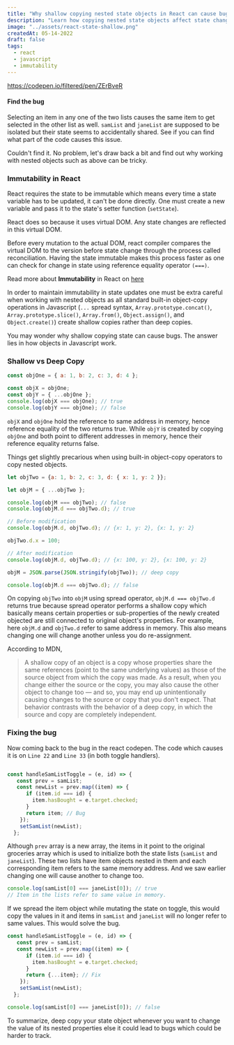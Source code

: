 ---
title: "Why shallow copying nested state objects in React can cause bugs?"
description: "Learn how copying nested state objects affect state changes, and how to prevent bugs by ensuring state immutability"
image: "../assets/react-state-shallow.png"
createdAt: 05-14-2022
draft: false
tags:
  - react
  - javascript
  - immutability
---

https://codepen.io/filtered/pen/ZErBveR

#### Find the bug

Selecting an item in any one of the two lists causes the same item to get selected in the other list as well. 
`samList` and `janeList` are supposed to be isolated but their state seems to accidentally shared. See if you can find what part of the code causes this issue.

Couldn't find it. No problem, let's draw back a bit and find out why working with nested objects such as above can be tricky.

### Immutability in React

React requires the state to be immutable which means every time a state variable has to be updated, it can't be done directly. One must create a new variable and pass it to the state's setter function (`setState`).

React does so because it uses virtual DOM. Any state changes are reflected in this virtual DOM.

Before every mutation to the actual DOM, react compiler compares the virtual DOM to the version before state change through the process called reconciliation. Having the state immutable makes this process faster as one can check for change in state using reference equality operator `(===)`.

Read more about **Immutability** in React on [here](https://blog.logrocket.com/immutability-in-react-ebe55253a1cc)

In order to maintain immutability in state updates one must be extra careful when working with nested objects as all standard built-in object-copy operations in Javascript (`...` spread syntax, `Array.prototype.concat()`, `Array.prototype.slice()`, `Array.from()`, `Object.assign()`, and `Object.create()`) create shallow copies rather than deep copies.

You may wonder why shallow copying state can cause bugs. The answer lies in how objects in Javascript work.

### Shallow vs Deep Copy


```js
const objOne = { a: 1, b: 2, c: 3, d: 4 };

const objX = objOne;
const objY = { ...objOne };
console.log(objX === objOne); // true
console.log(objY === objOne); // false
```

`objX` and `objOne` hold the reference to same address in memory, hence reference equality of the two returns true. While `objY` is created by copying `objOne` and both point to different addresses in memory, hence their reference equality returns false.

Things get slightly precarious when using built-in object-copy operators to copy nested objects.

```js
let objTwo = {a: 1, b: 2, c: 3, d: { x: 1, y: 2 }};

let objM = { ...objTwo };

console.log(objM === objTwo); // false
console.log(objM.d === objTwo.d); // true

// Before modification
console.log(objM.d, objTwo.d); // {x: 1, y: 2}, {x: 1, y: 2}

objTwo.d.x = 100;

// After modification
console.log(objM.d, objTwo.d); // {x: 100, y: 2}, {x: 100, y: 2}

objM = JSON.parse(JSON.stringify(objTwo)); // deep copy

console.log(objM.d === objTwo.d); // false

```

On copying `objTwo` into `objM` using spread operator, `objM.d === objTwo.d` returns true because spread operator performs a shallow copy which basically means certain properties or sub-properties of the newly created objected are still connected to original object's properties. For example, here `objM.d` and `objTwo.d` refer to same address in memory. This also means changing one will change another unless you do re-assignment.

According to MDN,

> A shallow copy of an object is a copy whose properties share the same references (point to the same underlying values) as those of the source object from which the copy was made. As a result, when you change either the source or the copy, you may also cause the other object to change too — and so, you may end up unintentionally causing changes to the source or copy that you don't expect. That behavior contrasts with the behavior of a deep copy, in which the source and copy are completely independent.

### Fixing the bug

Now coming back to the bug in the react codepen. The code which causes it is on `Line 22` and `Line 33` (in both toggle handlers).

```js

const handleSamListToggle = (e, id) => {
   const prev = samList;
   const newList = prev.map((item) => {
      if (item.id === id) {
        item.hasBought = e.target.checked;
      }
      return item; // Bug
    });
    setSamList(newList);
  };
```

Although `prev` array is a new array, the items in it point to the original groceries array which is used to initialize both the state lists (`samList` and `janeList`). These two lists have item objects nested in them and each corresponding item refers to the same memory address. And we saw earlier changing one will cause another to change too.

```js
console.log(samList[0] === janeList[0]); // true
// Item in the lists refer to same value in memory.
```

If we spread the item object while mutating the state on toggle, this would copy the values in it and items in `samList` and `janeList` will no longer refer to same values. This would solve the bug.

```js
const handleSamListToggle = (e, id) => {
   const prev = samList;
   const newList = prev.map((item) => {
      if (item.id === id) {
        item.hasBought = e.target.checked;
      }
      return {...item}; // Fix
    });
    setSamList(newList);
  };

console.log(samList[0] === janeList[0]); // false
```

To summarize, deep copy your state object whenever you want to change the value of its nested properties else it could lead to bugs which could be harder to track. 

